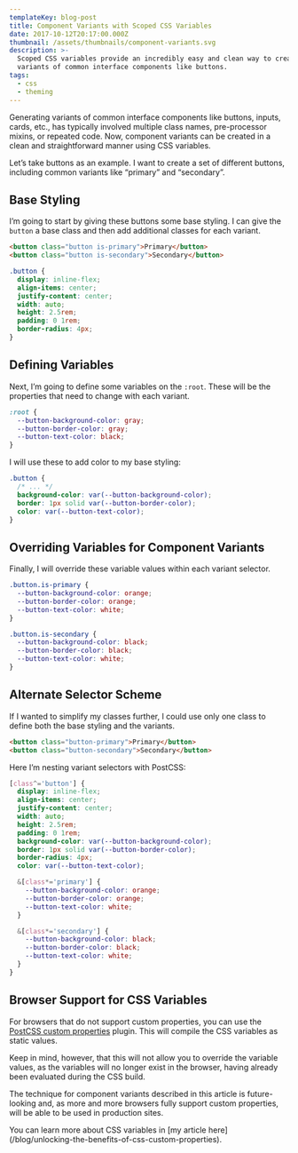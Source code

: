 ```yaml
---
templateKey: blog-post
title: Component Variants with Scoped CSS Variables
date: 2017-10-12T20:17:00.000Z
thumbnail: /assets/thumbnails/component-variants.svg
description: >-
  Scoped CSS variables provide an incredibly easy and clean way to create
  variants of common interface components like buttons.
tags:
  - css
  - theming
---
```

Generating variants of common interface components like buttons, inputs, cards, etc., has typically involved multiple class names, pre-processor mixins, or repeated code. Now, component variants can be created in a clean and straightforward manner using CSS variables.

Let’s take buttons as an example. I want to create a set of different buttons, including common variants like “primary” and “secondary”.

## Base Styling

I’m going to start by giving these buttons some base styling. I can give the `button` a base class and then add additional classes for each variant.

```html
<button class="button is-primary">Primary</button>
<button class="button is-secondary">Secondary</button>
```

```css
.button {
  display: inline-flex;
  align-items: center;
  justify-content: center;
  width: auto;
  height: 2.5rem;
  padding: 0 1rem;
  border-radius: 4px;
}
```

## Defining Variables

Next, I’m going to define some variables on the `:root`. These will be the properties that need to change with each variant.

```css
:root {
  --button-background-color: gray;
  --button-border-color: gray;
  --button-text-color: black;
}
```

I will use these to add color to my base styling:

```css
.button {
  /* ... */
  background-color: var(--button-background-color);
  border: 1px solid var(--button-border-color);
  color: var(--button-text-color);
}
```

## Overriding Variables for Component Variants

Finally, I will override these variable values within each variant selector.

```css
.button.is-primary {
  --button-background-color: orange;
  --button-border-color: orange;
  --button-text-color: white;
}

.button.is-secondary {
  --button-background-color: black;
  --button-border-color: black;
  --button-text-color: white;
}
```

## Alternate Selector Scheme

If I wanted to simplify my classes further, I could use only one class to define both the base styling and the variants.

```html
<button class="button-primary">Primary</button>
<button class="button-secondary">Secondary</button>
```

Here I’m nesting variant selectors with PostCSS:

```css
[class^='button'] {
  display: inline-flex;
  align-items: center;
  justify-content: center;
  width: auto;
  height: 2.5rem;
  padding: 0 1rem;
  background-color: var(--button-background-color);
  border: 1px solid var(--button-border-color);
  border-radius: 4px;
  color: var(--button-text-color);

  &[class*='primary'] {
    --button-background-color: orange;
    --button-border-color: orange;
    --button-text-color: white;
  }

  &[class*='secondary'] {
    --button-background-color: black;
    --button-border-color: black;
    --button-text-color: white;
  }
}
```

## Browser Support for CSS Variables

For browsers that do not support custom properties, you can use the [PostCSS custom properties](https://github.com/postcss/postcss-custom-properties) plugin. This will compile the CSS variables as static values.

Keep in mind, however, that this will not allow you to override the variable values, as the variables will no longer exist in the browser, having already been evaluated during the CSS build.

The technique for component variants described in this article is future-looking and, as more and more browsers fully support custom properties, will be able to be used in production sites.

<aside>
  You can learn more about CSS variables in [my article here](/blog/unlocking-the-benefits-of-css-custom-properties).
</aside>